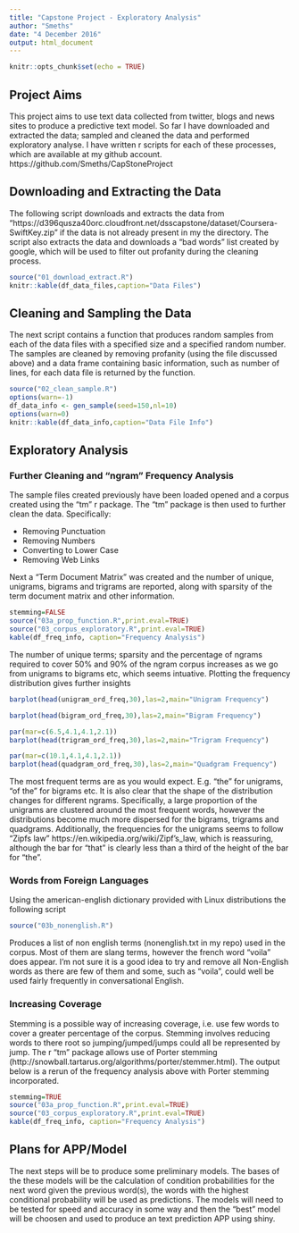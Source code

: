 ```yaml
---
title: "Capstone Project - Exploratory Analysis"
author: "Smeths"
date: "4 December 2016"
output: html_document
---
```

<style type="text/css">
.table {
    width: 70%;
    float: center;
}
.caption {
    color: black;
}
</style>

```r
knitr::opts_chunk$set(echo = TRUE)
```

## Project Aims

This project aims to use text data collected from twitter, blogs and news sites to produce a predictive text model. So far I have downloaded and extracted the data; sampled and cleaned the data and performed exploratory analyse. I have written r scripts for each of these processes, which are available at my github account. https://github.com/Smeths/CapStoneProject

## Downloading and Extracting the Data

The following script downloads and extracts the data from "https://d396qusza40orc.cloudfront.net/dsscapstone/dataset/Coursera-SwiftKey.zip" if the data is not already present in my the directory. The script also extracts the data and downloads a "bad words" list created by google, which will be used to filter out profanity during the cleaning process.

```r
source("01_download_extract.R")
knitr::kable(df_data_files,caption="Data Files")
```

## Cleaning and Sampling the Data

The next script contains a function that produces random samples from each of the data files with a specified size and a specified random number. The samples are cleaned by removing profanity (using the file discussed above) and a data frame containing basic information, such as number of lines, for each data file is returned by the function.

```r
source("02_clean_sample.R")
options(warn=-1)
df_data_info <- gen_sample(seed=150,nl=10)
options(warn=0)
knitr::kable(df_data_info,caption="Data File Info")
```

## Exploratory Analysis

### Further Cleaning and "ngram" Frequency Analysis

The sample files created previously have been loaded opened and a corpus created using the "tm" r package. The "tm" package is then used to further clean the data. Specifically:

* Removing Punctuation
* Removing Numbers
* Converting to Lower Case
* Removing Web Links

Next a "Term Document Matrix" was created and the number of unique, unigrams, bigrams and trigrams are reported, along with sparsity of the term document matrix and other information. 

```r
stemming=FALSE
source("03a_prop_function.R",print.eval=TRUE)
source("03_corpus_exploratory.R",print.eval=TRUE)
kable(df_freq_info, caption="Frequency Analysis")
```

The number of unique terms; sparsity and the percentage of ngrams required to cover 50% and 90% of the ngram corpus increases as we go from unigrams to bigrams etc, which seems intuative. Plotting the frequency distribution gives further insights

```r
barplot(head(unigram_ord_freq,30),las=2,main="Unigram Frequency")
```

```r
barplot(head(bigram_ord_freq,30),las=2,main="Bigram Frequency")
```

```r
par(mar=c(6.5,4.1,4.1,2.1))
barplot(head(trigram_ord_freq,30),las=2,main="Trigram Frequency")
```

```r
par(mar=c(10.1,4.1,4.1,2.1))
barplot(head(quadgram_ord_freq,30),las=2,main="Quadgram Frequency")
```

The most frequent terms are as you would expect. E.g. "the" for unigrams, "of the" for bigrams etc. It is also clear that the shape of the distribution changes for different ngrams. Specifically, a large proportion of the unigrams are clustered around the most frequent words, however the distributions become much more dispersed for the bigrams, trigrams and quadgrams. Additionally, the frequencies for the unigrams seems to follow "Zipfs law" https://en.wikipedia.org/wiki/Zipf's_law, which is reassuring, although the bar for "that" is clearly less than a third of the height of the bar for "the".

### Words from Foreign Languages

Using the american-english dictionary provided with Linux distributions the following script

```r
source("03b_nonenglish.R")
```
Produces a list of non english terms (nonenglish.txt in my repo) used in the corpus. Most of them are slang terms, however the french word "voila" does appear. I'm not sure it is a good idea to try and remove all Non-English words as there are few of them and some, such as "voila", could well be used fairly frequently in conversational English.

### Increasing Coverage

Stemming is a possible way of increasing coverage, i.e. use few words to cover a greater percentage of the corpus. Stemming involves reducing words to there root so jumping/jumped/jumps could all be represented by jump. The r "tm" package allows use of Porter stemming (http://snowball.tartarus.org/algorithms/porter/stemmer.html). The output below is a rerun of the frequency analysis above with Porter stemming incorporated.

```r
stemming=TRUE
source("03a_prop_function.R",print.eval=TRUE)
source("03_corpus_exploratory.R",print.eval=TRUE)
kable(df_freq_info, caption="Frequency Analysis")
```

## Plans for APP/Model

The next steps will be to produce some preliminary models. The bases of the these models will be the calculation of condition probabilities for the next word given the previous word(s), the words with the highest conditional probability will be used as predictions. The models will need to be tested for speed and accuracy in some way and then the "best" model will be choosen and used to produce an text prediction APP using shiny.